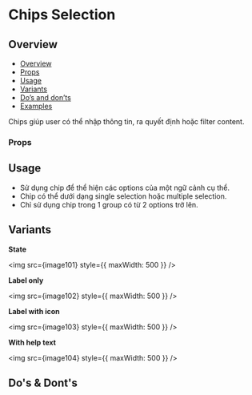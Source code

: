
<Meta of={Stories} />

# Chips Selection

## Overview

- [Overview](#overview)
- [Props](#props)
- [Usage](#usage)
- [Variants](#variants)
- [Do’s and don’ts](#dos--donts)
- [Examples](#examples)

Chips giúp user có thể nhập thông tin, ra quyết định hoặc filter
content.

<Canvas of={Stories.Default} />

### Props

<Controls of={Stories.Default} />

## Usage

- Sử dụng chip để thể hiện các options của một ngữ cảnh cụ thể.
- Chip có thể dưới dạng single selection hoặc multiple selection.
- Chỉ sử dụng chip trong 1 group có từ 2 options trở lên.

## Variants

**State**

<img src={image101} style={{ maxWidth: 500 }} />

**Label only**

<img src={image102} style={{ maxWidth: 500 }} />

**Label with icon**

<img src={image103} style={{ maxWidth: 500 }} />

**With help text**

<img src={image104} style={{ maxWidth: 500 }} />

## Do's & Dont's

